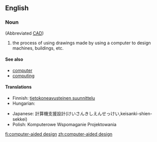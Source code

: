 ==English==

===Noun===
{{en-noun|sg=[[computer]]-[[aided]] [[design]]|-}} (Abbreviated [[CAD]])

# {{uncountable}} the process of using drawings made by using a computer to design machines, buildings, etc.

====See also====
* [[computer]]
* [[computing]]

====Translations====
{{trans-top|process of design using computers}}
* Finnish: [[tietokoneavusteinen suunnittelu]]
* Hungarian: {{t|hu|számítógéppel segített tervezés}}
{{trans-mid}}
* Japanese: 計算機支援設計(けいさんきしえんせっけい,keisanki-shien-sekkei)
* Polish: Komputerowe Wspomaganie Projektowania
{{trans-bottom}}

[[fi:computer-aided design]]
[[zh:computer-aided design]]